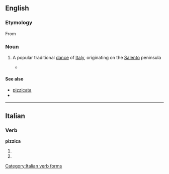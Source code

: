 ==English==

===Etymology===

From {{etyl|it}} {{term|lang=it|pizzica}}

===Noun===
{{en-noun|-}}

# {{music}} A popular traditional [[dance]] of [[Italy]], originating on the [[Salento]] peninsula
#*{{quote-news|2007|January 19|The New York Times|Pop and Rock Listings|New York Times|url=http://www.nytimes.com/2007/01/19/arts/music/19pop.html
|passage=With strings, accordion, flute and lots of tambourine, it pays particular attention to the '''pizzica''', a galloping six-beat dance related to the tarantella and long used as a faith-healing cure for spider bites. }}

====See also====
*[[pizzicata]]
*{{pedialite}}

----

==Italian==

===Verb===
'''pizzica'''

# {{form of|[[third-person|Third-person]] [[singular]] [[present tense]]|pizzicare|lang=Italian}}
# {{conjugation of|pizzicare||2|s|imp|lang=it}}

[[Category:Italian verb forms]]
